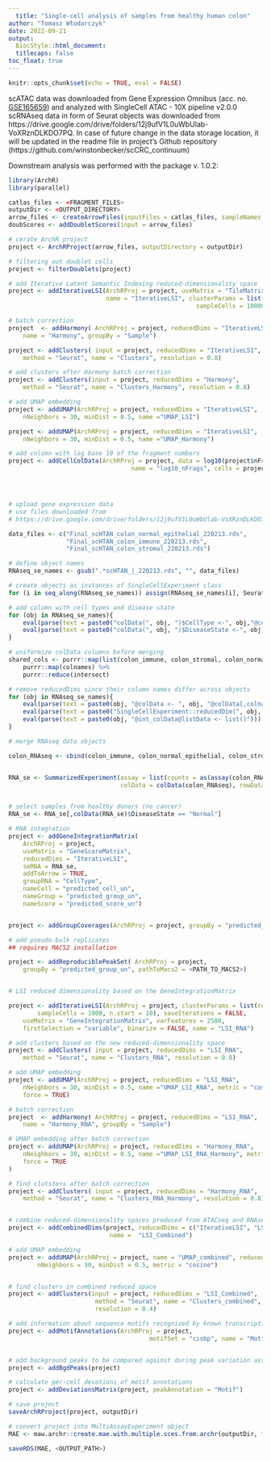 ```yaml
---
  title: "Single-cell analysis of samples from healthy human colon"
author: "Tomasz Włodarczyk"
date: 2022-09-21
output:
  BiocStyle::html_document:
  titlecaps: false
toc_float: true
---
```

  
```r
knitr::opts_chunk$set(echo = TRUE, eval = FALSE)
```
scATAC data was downloaded from Gene Expression Omnibus
(acc. no. [GSE165659](https://www.ncbi.nlm.nih.gov/geo/query/acc.cgi?acc=GSE165659))
and analyzed with SingleCell ATAC - 10X pipeline v2.0.0 \cr
scRNAseq data in form of Seurat objects was downloaded from  https://drive.google.com/drive/folders/12j9ufV1L0uWbUlab-VoXRznDLKDO7PQ. In case
of future change in the data storage location, it will be updated in the readme file in project's Github repository (https://github.com/winstonbecker/scCRC_continuum) \cr

Downstream analysis was performed with the \code{ArchR} package v. 1.0.2:


```r
library(ArchR)
library(parallel)

catlas_files <- <FRAGMENT_FILES>
outputDir <- <OUTPUT_DIRECTORY>
arrow_files <- createArrowFiles(inputFiles = catlas_files, sampleNames = <SAMPLE_NAMES>)
doubScores <- addDoubletScores(input = arrow_files)

# cerate ArchR project
project <- ArchRProject(arrow_files, outputDirectory = outputDir)

# filtering out doublet cells
project <- filterDoublets(project)

# add Iterative Latent Semantic Indexing reduced-dimensionality space
project <- addIterativeLSI(ArchRProj = project, useMatrix = "TileMatrix", 
                           name = "IterativeLSI", clusterParams = list(resolution = c(0.2), 
                                                    sampleCells = 10000, n.start = 10))

# batch correction
project  <- addHarmony( ArchRProj = project, reducedDims = "IterativeLSI",
    name = "Harmony", groupBy = "Sample")

project <- addClusters( input = project, reducedDims = "IterativeLSI",
    method = "Seurat", name = "Clusters", resolution = 0.8)

# add clusters after Harmony batch correction
project <- addClusters(input = project, reducedDims = "Harmony",
    method = "Seurat", name = "Clusters_Harmony", resolution = 0.8)

# add UMAP embedding 
project <- addUMAP(ArchRProj = project, reducedDims = "IterativeLSI",
    nNeighbors = 30, minDist = 0.5, name ="UMAP_LSI")

project <- addUMAP(ArchRProj = project, reducedDims = "IterativeLSI",
    nNeighbors = 30, minDist = 0.5, name ="UMAP_Harmony")

# add column with log base 10 of the fragment numbers
project <- addCellColData(ArchRProj = project, data = log10(project$nFrags),
                                  name = "log10_nFrags", cells = project$cellNames)




# upload gene expression data
# use files downloaded from 
# https://drive.google.com/drive/folders/12j9ufV1L0uWbUlab-VoXRznDLKDO7PQ_?usp=sharing

data_files <- c("Final_scHTAN_colon_normal_epithelial_220213.rds",
                "Final_scHTAN_colon_immune_220213.rds",
                "Final_scHTAN_colon_stromal_220213.rds")

# define object names
RNAseq_se_names <- gsub(".*scHTAN_|_220213.rds", "", data_files)

# create objects as instances of SingleCellExperiment class
for (i in seq_along(RNAseq_se_names)) assign(RNAseq_se_names[i], Seurat::as.SingleCellExperiment(readRDS(data_files[i])))

# add column with cell types and disease state
for (obj in RNAseq_se_names){
    eval(parse(text = paste0("colData(", obj, ")$CellType <-", obj,"@colData@listData$CellType")))
    eval(parse(text = paste0("colData(", obj, ")$DiseaseState <-", obj,"@colData@listData$DiseaseState")))
}

# uniformize colData columns before merging
shared_cols <- purrr::map(list(colon_immune, colon_stromal, colon_normal_epithelial), colData) %>%
    purrr::map(colnames) %>%
    purrr::reduce(intersect)

# remove reducedDims since their column names differ across objects
for (obj in RNAseq_se_names){
    eval(parse(text = paste0(obj, "@colData <- ", obj, "@colData[,colnames(", obj, "@colData) %in% shared_cols]")))
    eval(parse(text = paste0("SingleCellExperiment::reducedDim(", obj, ") <- NULL")))
    eval(parse(text = paste0(obj, "@int_colData@listData <- list()")))
}

# merge RNAseq data objects

colon_RNAseq <- cbind(colon_immune, colon_normal_epithelial, colon_stromal)


RNA_se <- SummarizedExperiment(assay = list(counts = as(assay(colon_RNAseq, "counts"), "dgCMatrix")),
                               colData = colData(colon_RNAseq), rowData = rowData(colon_RNAseq))


# select samples from healthy donors (no cancer)
RNA_se <- RNA_se[,colData(RNA_se)$DiseaseState == "Normal"]

# RNA integration
project <- addGeneIntegrationMatrix(
    ArchRProj = project,
    useMatrix = "GeneScoreMatrix",
    reducedDims = "IterativeLSI",
    seRNA = RNA_se,
    addToArrow = TRUE,
    groupRNA = "CellType",
    nameCell = "predicted_cell_un",
    nameGroup = "predicted_group_un",
    nameScore = "predicted_score_un")


project <- addGroupCoverages(ArchRProj = project, groupBy = "predicted_group_un")

# add pseudo-bulk replicates
## requires MACS2 installation

project <- addReproduciblePeakSet( ArchRProj = project,
    groupBy = "predicted_group_un", pathToMacs2 = <PATH_TO_MACS2>)


# LSI reduced dimensionality based on the GeneIntegrationMatrix

project <- addIterativeLSI(ArchRProj = project, clusterParams = list(resolution = 0.2,
        sampleCells = 1000, n.start = 10), saveIterations = FALSE,
    useMatrix = "GeneIntegrationMatrix", varFeatures = 2500,
    firstSelection = "variable", binarize = FALSE, name = "LSI_RNA")

# add clusters based on the new reduced-dimensionality space
project <- addClusters( input = project, reducedDims = "LSI_RNA",
    method = "Seurat", name = "Clusters_RNA", resolution = 0.8)

# add UMAP embedding
project <- addUMAP(ArchRProj = project, reducedDims = "LSI_RNA",
    nNeighbors = 30, minDist = 0.5, name ="UMAP_LSI_RNA", metric = "cosine",
    force = TRUE)

# batch correction 
project  <- addHarmony( ArchRProj = project, reducedDims = "LSI_RNA",
    name = "Harmony_RNA", groupBy = "Sample")

# UMAP embedding after batch correction
project <- addUMAP(ArchRProj = project, reducedDims = "Harmony_RNA",
    nNeighbors = 30, minDist = 0.5, name ="UMAP_LSI_RNA_Harmony", metric = "cosine",
    force = TRUE
)

# find clutsters after batch correction
project <- addClusters( input = project, reducedDims = "Harmony_RNA",
    method = "Seurat", name = "Clusters_RNA_Harmony", resolution = 0.8)


# combine reduced-dimensionality spaces produced from ATACseq and RNAseq data
project <- addCombinedDims(project, reducedDims = c("IterativeLSI", "LSI_RNA"),
                            name =  "LSI_Combined")

# add UMAP embedding
project <- addUMAP(ArchRProj = project, name = "UMAP_combined", reducedDims = "LSI_Combined",
        nNeighbors = 30, minDist = 0.5, metric = "cosine")


# find clusters in combined reduced space
project <- addClusters(input = project, reducedDims = "LSI_Combined",
                        method = "Seurat", name = "Clusters_combined",
                        resolution = 0.4)

# add information about sequence motifs recognized by known transcriptions factors
project <- addMotifAnnotations(ArchRProj = project,
                                       motifSet = "cisbp", name = "Motif")


# add background peaks to be compared against during peak variation assessement
project <- addBgdPeaks(project)

# calculate per-cell devations of motif annotations
project <- addDeviationsMatrix(project, peakAnnotation = "Motif")

# save project
saveArchRProject(project, outputDir)

# convert project into MultiAssayExperiment object 
MAE <- maw.archr::create.mae.with.multiple.sces.from.archr(outputDir, tile.sizes = 500)

saveRDS(MAE, <OUTPUT_PATH>)

```
